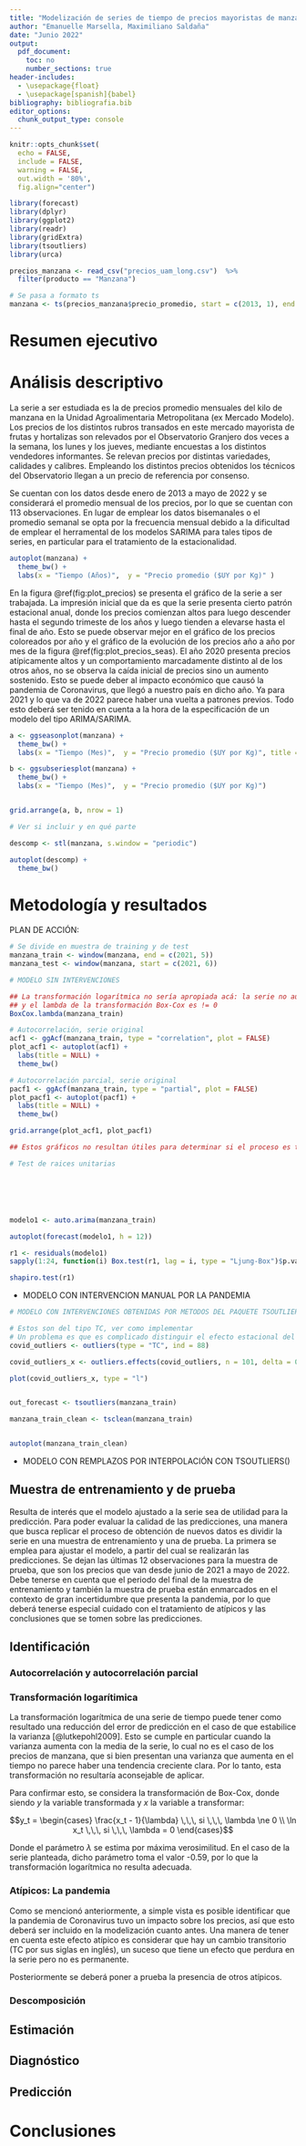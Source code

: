 ```yaml
---
title: "Modelización de series de tiempo de precios mayoristas de manzana de Uruguay."
author: "Emanuelle Marsella, Maximiliano Saldaña"
date: "Junio 2022"
output: 
  pdf_document:
    toc: no
    number_sections: true
header-includes:
  - \usepackage{float}
  - \usepackage[spanish]{babel} 
bibliography: bibliografia.bib
editor_options: 
  chunk_output_type: console
---
```



```r
knitr::opts_chunk$set(
  echo = FALSE,
  include = FALSE,
  warning = FALSE,
  out.width = '80%',
  fig.align="center")
```

```r
library(forecast)
library(dplyr)
library(ggplot2)
library(readr)
library(gridExtra)
library(tsoutliers)
library(urca)
```

```r
precios_manzana <- read_csv("precios_uam_long.csv")  %>% 
  filter(producto == "Manzana")

# Se pasa a formato ts
manzana <- ts(precios_manzana$precio_promedio, start = c(2013, 1), end = c(2022, 5) , frequency = 12)

```



# Resumen ejecutivo

# Análisis descriptivo

La serie a ser estudiada es la de precios promedio mensuales del kilo de manzana en la Unidad Agroalimentaria Metropolitana (ex Mercado Modelo). Los precios de los distintos rubros transados en este mercado mayorista de frutas y hortalizas son relevados por el Observatorio Granjero dos veces a la semana, los lunes y los jueves, mediante encuestas a los distintos vendedores informantes. Se relevan precios por distintas variedades, calidades y calibres. Empleando los distintos precios obtenidos los técnicos del Observatorio llegan a un precio de referencia por consenso.

Se cuentan con los datos desde enero de 2013 a mayo de 2022  y se considerará el promedio mensual de los precios, por lo que se cuentan con 113 observaciones. En lugar de emplear los datos bisemanales o el promedio semanal se opta por la frecuencia mensual debido a la dificultad de emplear el herramental de los modelos SARIMA para tales tipos de series, en particular para el tratamiento de la estacionalidad.


```r
autoplot(manzana) +
  theme_bw() +
  labs(x = "Tiempo (Años)",  y = "Precio promedio ($UY por Kg)" )
```

En la figura \@ref(fig:plot_precios) se presenta el gráfico de la serie a ser trabajada. La impresión inicial que da es que la serie presenta cierto patrón estacional anual, donde los precios comienzan altos para luego descender hasta el segundo trimeste de los años y luego tienden a elevarse hasta el final de año. Esto se puede observar mejor en el gráfico de los precios coloreados por año y el gráfico de la evolución de los precios año a año por mes de la figura \@ref(fig:plot_precios_seas). El año 2020 presenta precios atípicamente altos y un comportamiento marcadamente distinto al de los otros años, no se observa la caída inicial de precios sino un aumento sostenido. Esto se puede deber al impacto económico que causó la pandemia de Coronavirus, que llegó a nuestro país en dicho año. Ya para 2021 y lo que va de 2022 parece haber una vuelta a patrones previos. Todo esto deberá ser tenido en cuenta a la hora de la especificación de un modelo del tipo ARIMA/SARIMA.

```r
a <- ggseasonplot(manzana) +
  theme_bw() +
  labs(x = "Tiempo (Mes)",  y = "Precio promedio ($UY por Kg)", title = NULL, color = "Año")

b <- ggsubseriesplot(manzana) +
  theme_bw() +
  labs(x = "Tiempo (Mes)",  y = "Precio promedio ($UY por Kg)")


grid.arrange(a, b, nrow = 1)
```




```r
# Ver si incluir y en qué parte

descomp <- stl(manzana, s.window = "periodic")

autoplot(descomp) +
  theme_bw()
```


# Metodología y resultados

PLAN DE ACCIÓN:

```r
# Se divide en muestra de training y de test
manzana_train <- window(manzana, end = c(2021, 5))
manzana_test <- window(manzana, start = c(2021, 6))
```

```r
# MODELO SIN INTERVENCIONES

## La transformación logarítmica no sería apropiada acá: la serie no aumenta en varianza con un aumento de media
## y el lambda de la transformación Box-Cox es != 0
BoxCox.lambda(manzana_train)

# Autocorrelación, serie original
acf1 <- ggAcf(manzana_train, type = "correlation", plot = FALSE) 
plot_acf1 <- autoplot(acf1) +
  labs(title = NULL) +
  theme_bw()

# Autocorrelación parcial, serie original
pacf1 <- ggAcf(manzana_train, type = "partial", plot = FALSE)
plot_pacf1 <- autoplot(pacf1) +
  labs(title = NULL) +
  theme_bw()

grid.arrange(plot_acf1, plot_pacf1)

## Estos gráficos no resultan útiles para determinar si el proceso es trend stationary o difference stationary

# Test de raices unitarias






modelo1 <- auto.arima(manzana_train)

autoplot(forecast(modelo1, h = 12))

r1 <- residuals(modelo1)
sapply(1:24, function(i) Box.test(r1, lag = i, type = "Ljung-Box")$p.value)

shapiro.test(r1)
```


* MODELO CON INTERVENCION MANUAL POR LA PANDEMIA



```r
# MODELO CON INTERVENCIONES OBTENIDAS POR METODOS DEL PAQUETE TSOUTLIERS

# Estos son del tipo TC, ver como implementar
# Un problema es que es complicado distinguir el efecto estacional del outlier en si
covid_outliers <- outliers(type = "TC", ind = 88) 

covid_outliers_x <- outliers.effects(covid_outliers, n = 101, delta = 0.9, freq = 12)

plot(covid_outliers_x, type = "l")


out_forecast <- tsoutliers(manzana_train)

manzana_train_clean <- tsclean(manzana_train)


autoplot(manzana_train_clean)
```



* MODELO CON REMPLAZOS POR INTERPOLACIÓN CON TSOUTLIERS()







<!-- Desarrollo del informe de acá en adelante -->

## Muestra de entrenamiento y de prueba

Resulta de interés que el modelo ajustado a la serie sea de utilidad para la predicción. Para poder evaluar la calidad de las predicciones, una manera que busca replicar el proceso de obtención de nuevos datos es dividir la serie en una muestra de entrenamiento y una de prueba. La primera se emplea para ajustar el modelo, a partir del cual se realizarán las predicciones. Se dejan las últimas 12 observaciones para la muestra de prueba, que son los precios que van desde junio de 2021 a mayo de 2022. Debe tenerse en cuenta que el periodo del final de la muestra de entrenamiento y también la muestra de prueba están enmarcados en el contexto de gran incertidumbre que presenta la pandemia, por lo que deberá tenerse especial cuidado con el tratamiento de atípicos y las conclusiones que se tomen sobre las predicciones.



## Identificación


### Autocorrelación y autocorrelación parcial


### Transformación logarítimica

La transformación logarítmica de una serie de tiempo puede tener como resultado una reducción del error de predicción en el caso de que estabilice la varianza [@lutkepohl2009]. Esto se cumple en particular cuando la varianza aumenta con la media de la serie, lo cual no es el caso de los precios de manzana, que si bien presentan una varianza que aumenta en el tiempo no parece haber una tendencia creciente clara. Por lo tanto, esta transformación no resultaría aconsejable de aplicar.  

Para confirmar esto, se considera la transformación de Box-Cox, donde siendo $y$ la variable transformada y $x$ la variable a transformar:

$$y_t = \begin{cases} \frac{x_t - 1}{\lambda} \,\,\, si \,\,\, \lambda \ne 0 \\ \ln x_t \,\,\, si \,\,\, \lambda = 0 \end{cases}$$

Donde el parámetro $\lambda$ se estima por máxima verosimilitud. En el caso de la serie planteada, dicho parámetro toma el valor -0.59, por lo que la transformación logarítmica no resulta adecuada.




### Atípicos: La pandemia

Como se mencionó anteriormente, a simple vista es posible identificar que la pandemia de Coronavirus tuvo un impacto sobre los precios, así que esto deberá ser incluido en la modelización cuanto antes. Una manera de tener en cuenta este efecto atípico es considerar que hay un cambio transitorio (TC por sus siglas en inglés), un suceso que tiene un efecto que perdura en la serie pero no es permanente.

Posteriormente se deberá poner a prueba la presencia de otros atípicos.




### Descomposición










## Estimación


## Diagnóstico

## Predicción








# Conclusiones